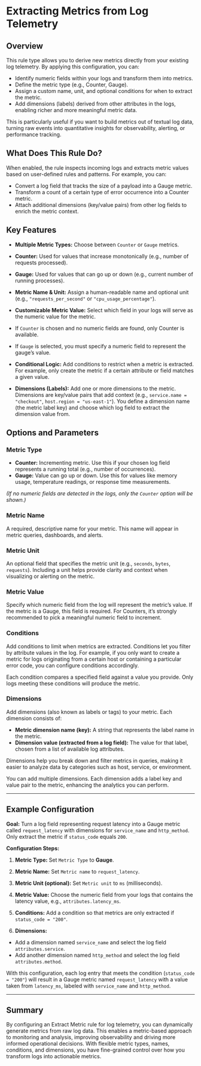 # Extracting Metrics from Log Telemetry

## Overview

This rule type allows you to derive new metrics directly from your existing log telemetry. By applying this configuration, you can:

- Identify numeric fields within your logs and transform them into metrics.
- Define the metric type (e.g., Counter, Gauge).
- Assign a custom name, unit, and optional conditions for when to extract the metric.
- Add dimensions (labels) derived from other attributes in the logs, enabling richer and more meaningful metric data.

This is particularly useful if you want to build metrics out of textual log data, turning raw events into quantitative insights for observability, alerting, or performance tracking.

## What Does This Rule Do?

When enabled, the rule inspects incoming logs and extracts metric values based on user-defined rules and patterns. For example, you can:

- Convert a log field that tracks the size of a payload into a Gauge metric.
- Transform a count of a certain type of error occurrence into a Counter metric.
- Attach additional dimensions (key/value pairs) from other log fields to enrich the metric context.

## Key Features

- **Multiple Metric Types:** Choose between `Counter` or `Gauge` metrics.
- **Counter:** Used for values that increase monotonically (e.g., number of requests processed).
- **Gauge:** Used for values that can go up or down (e.g., current number of running processes).

- **Metric Name & Unit:** Assign a human-readable name and optional unit (e.g., `"requests_per_second"` or `"cpu_usage_percentage"`).

- **Customizable Metric Value:** Select which field in your logs will serve as the numeric value for the metric.
- If `Counter` is chosen and no numeric fields are found, only Counter is available.
- If `Gauge` is selected, you must specify a numeric field to represent the gauge’s value.

- **Conditional Logic:** Add conditions to restrict when a metric is extracted. For example, only create the metric if a certain attribute or field matches a given value.

- **Dimensions (Labels):** Add one or more dimensions to the metric. Dimensions are key/value pairs that add context (e.g., `service.name = "checkout"`, `host.region = "us-east-1"`). You define a dimension name (the metric label key) and choose which log field to extract the dimension value from.

## Options and Parameters

### Metric Type

- **Counter:** Incrementing metric. Use this if your chosen log field represents a running total (e.g., number of occurrences).
- **Gauge:** Value can go up or down. Use this for values like memory usage, temperature readings, or response time measurements.

*(If no numeric fields are detected in the logs, only the `Counter` option will be shown.)*

### Metric Name

A required, descriptive name for your metric. This name will appear in metric queries, dashboards, and alerts.

### Metric Unit

An optional field that specifies the metric unit (e.g., `seconds`, `bytes`, `requests`). Including a unit helps provide clarity and context when visualizing or alerting on the metric.

### Metric Value

Specify which numeric field from the log will represent the metric’s value. If the metric is a Gauge, this field is required. For Counters, it’s strongly recommended to pick a meaningful numeric field to increment.

### Conditions

Add conditions to limit when metrics are extracted. Conditions let you filter by attribute values in the log. For example, if you only want to create a metric for logs originating from a certain host or containing a particular error code, you can configure conditions accordingly.

Each condition compares a specified field against a value you provide. Only logs meeting these conditions will produce the metric.

### Dimensions

Add dimensions (also known as labels or tags) to your metric. Each dimension consists of:

- **Metric dimension name (key):** A string that represents the label name in the metric.
- **Dimension value (extracted from a log field):** The value for that label, chosen from a list of available log attributes.

Dimensions help you break down and filter metrics in queries, making it easier to analyze data by categories such as host, service, or environment.

You can add multiple dimensions. Each dimension adds a label key and value pair to the metric, enhancing the analytics you can perform.

---

## Example Configuration

**Goal:**
Turn a log field representing request latency into a Gauge metric called `request_latency` with dimensions for `service_name` and `http_method`. Only extract the metric if `status_code` equals `200`.

**Configuration Steps:**

1. **Metric Type:**
Set `Metric Type` to **Gauge**.

2. **Metric Name:**
Set `Metric name` to `request_latency`.

3. **Metric Unit (optional):**
Set `Metric unit` to `ms` (milliseconds).

4. **Metric Value:**
Choose the numeric field from your logs that contains the latency value, e.g., `attributes.latency_ms`.

5. **Conditions:**
Add a condition so that metrics are only extracted if `status_code = "200"`.

6. **Dimensions:**
- Add a dimension named `service_name` and select the log field `attributes.service`.
- Add another dimension named `http_method` and select the log field `attributes.method`.

With this configuration, each log entry that meets the condition (`status_code = "200"`) will result in a Gauge metric named `request_latency` with a value taken from `latency_ms`, labeled with `service_name` and `http_method`.

---

## Summary

By configuring an Extract Metric rule for log telemetry, you can dynamically generate metrics from raw log data. This enables a metric-based approach to monitoring and analysis, improving observability and driving more informed operational decisions. With flexible metric types, names, conditions, and dimensions, you have fine-grained control over how you transform logs into actionable metrics.